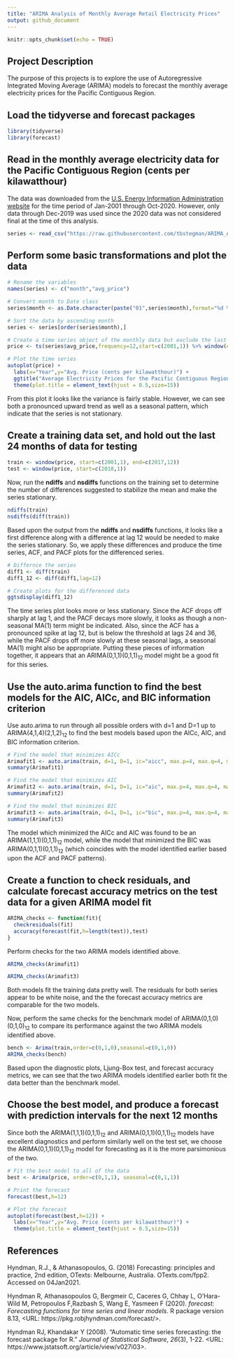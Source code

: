 ```yaml
---
title: "ARIMA Analysis of Monthly Average Retail Electricity Prices"
output: github_document
---
```


```r
knitr::opts_chunk$set(echo = TRUE)
```

## Project Description

The purpose of this projects is to explore the use of Autoregressive Integrated Moving Average (ARIMA) models to forecast the monthly average electricity prices for the Pacific Contiguous Region.

## Load the tidyverse and forecast packages

```r
library(tidyverse)
library(forecast)
```

## Read in the monthly average electricity data for the Pacific Contiguous Region (cents per kilawatthour)

The data was downloaded from the [U.S. Energy Information Administration website](https://www.eia.gov/electricity/data/browser/#/topic/7?agg=0,1&geo=01&endsec=vg&linechart=ELEC.PRICE.PCC-ALL.M&columnchart=ELEC.PRICE.PCC-ALL.M&map=ELEC.PRICE.PCC-ALL.M&freq=M&ctype=linechart&ltype=pin&rtype=s&pin=&rse=0&maptype=0`) for the time period of Jan-2001 through Oct-2020.  However, only data through Dec-2019 was used since the 2020 data was not considered final at the time of this analysis.

```r
series <- read_csv("https://raw.githubusercontent.com/tbstegman/ARIMA_Analysis_of_Electricity_Prices/main/Average_retail_price_of_electricity_monthly.csv",skip=4)
```

## Perform some basic transformations and plot the data

```r
# Rename the variables
names(series) <- c("month","avg_price")

# Convert month to Date class
series$month <- as.Date.character(paste("01",series$month),format="%d %b %Y")

# Sort the data by ascending month
series <- series[order(series$month),]

# Create a time series object of the monthly data but exclude the last 12 months
price <- ts(series$avg_price,frequency=12,start=c(2001,1)) %>% window(end=c(2019,12))

# Plot the time series
autoplot(price) +
  labs(x="Year",y="Avg. Price (cents per kilawatthour)") +
  ggtitle("Average Electricity Prices for the Pacific Contiguous Region") +
  theme(plot.title = element_text(hjust = 0.5,size=15))
```

From this plot it looks like the variance is fairly stable.  However, we can see both a pronounced upward trend as well as a seasonal pattern, which indicate that the series is not stationary.

## Create a training data set, and hold out the last 24 months of data for testing

```r
train <- window(price, start=c(2001,1), end=c(2017,12))
test <- window(price, start=c(2018,1))
```

Now, run the **ndiffs** and **nsdiffs** functions on the training set to determine the number of differences suggested to stabilize the mean and make the series stationary.

```r
ndiffs(train)
nsdiffs(diff(train))
```

Based upon the output from the **ndiffs** and **nsdiffs** functions, it looks like a first difference along with a difference at lag 12 would be needed to make the series stationary.  So, we apply these differences and produce the time series, ACF, and PACF plots for the differenced series.

```r
# Differnce the series
diff1 <- diff(train)
diff1_12 <- diff(diff1,lag=12)

# Create plots for the differenced data
ggtsdisplay(diff1_12)
```

The time series plot looks more or less stationary.  Since the ACF drops off sharply at lag 1, and the PACF decays more slowly, it looks as though a non-seasonal MA(1) term might be indicated.  Also, since the ACF has a pronounced spike at lag 12, but is below the threshold at lags 24 and 36, while the PACF drops off more slowly at these seasonal lags, a seasonal MA(1) might also be appropriate.  Putting these pieces of information together, it appears that an ARIMA(0,1,1)(0,1,1)<sub>12</sub> model might be a good fit for this series.

## Use the auto.arima function to find the best models for the AIC, AICc, and BIC information criterion

Use auto.arima to run through all possible orders with d=1 and D=1 up to ARIMA(4,1,4)(2,1,2)<sub>12</sub> to find the best models based upon the AICc, AIC, and BIC information criterion.

``` r
# Find the model that minimizes AICc
Arimafit1 <- auto.arima(train, d=1, D=1, ic="aicc", max.p=4, max.q=4, max.order=14, stepwise=F, approximation=F)
summary(Arimafit1)

# Find the model that minimizes AIC
Arimafit2 <- auto.arima(train, d=1, D=1, ic="aic", max.p=4, max.q=4, max.order=14, stepwise=F, approximation=F)
summary(Arimafit2)

# Find the model that minimizes BIC
Arimafit3 <- auto.arima(train, d=1, D=1, ic="bic", max.p=4, max.q=4, max.order=14, stepwise=F, approximation=F)
summary(Arimafit3)
```

The model which minimized the AICc and AIC was found to be an ARIMA(1,1,1)(0,1,1)<sub>12</sub> model, while the model that minimized the BIC was ARIMA(0,1,1)(0,1,1)<sub>12</sub> (which coincides with the model identified earlier based upon the ACF and PACF patterns).

## Create a function to check residuals, and calculate forecast accuracy metrics on the test data for a given ARIMA model fit
```r
ARIMA_checks <- function(fit){
  checkresiduals(fit)
  accuracy(forecast(fit,h=length(test)),test)
}
```

Perform checks for the two ARIMA models identified above.
```r
ARIMA_checks(Arimafit1)
```

```r
ARIMA_checks(Arimafit3)
```

Both models fit the training data pretty well.  The residuals for both series appear to be white noise, and the the forecast accuracy metrics are comparable for the two models.

Now, perform the same checks for the benchmark model of ARIMA(0,1,0)(0,1,0)<sub>12</sub> to compare its performance against the two ARIMA models identified above.
```r
bench <- Arima(train,order=c(0,1,0),seasonal=c(0,1,0))
ARIMA_checks(bench)
```

Based upon the diagnostic plots, Ljung-Box test, and forecast accuracy metrics, we can see that the two ARIMA models identified earlier both fit the data better than the benchmark model.

## Choose the best model, and produce a forecast with prediction intervals for the next 12 months

Since both the ARIMA(1,1,1)(0,1,1)<sub>12</sub> and ARIMA(0,1,1)(0,1,1)<sub>12</sub> models have excellent diagnostics and perform similarly well on the test set, we choose the ARIMA(0,1,1)(0,1,1)<sub>12</sub> model for forecasting as it is the more parsimonious of the two.

```r
# Fit the best model to all of the data
best <- Arima(price, order=c(0,1,1), seasonal=c(0,1,1))

# Print the forecast
forecast(best,h=12)

# Plot the forecast
autoplot(forecast(best,h=12)) +
  labs(x="Year",y="Avg. Price (cents per kilawatthour)") +
  theme(plot.title = element_text(hjust = 0.5,size=15))
```


## References

Hyndman, R.J., & Athanasopoulos, G. (2018) Forecasting: principles and practice, 2nd edition, OTexts: Melbourne, Australia. OTexts.com/fpp2. Accessed on 04Jan2021.

Hyndman R, Athanasopoulos G, Bergmeir C, Caceres G, Chhay L, O'Hara-Wild M, Petropoulos F,Razbash S, Wang E, Yasmeen F (2020). _forecast: Forecasting functions for time series and linear models_. R package version 8.13, <URL: https://pkg.robjhyndman.com/forecast/>.

Hyndman RJ, Khandakar Y (2008). “Automatic time series forecasting: the forecast package for R.” _Journal of Statistical Software_, *26*(3), 1-22. <URL: https://www.jstatsoft.org/article/view/v027i03>.
